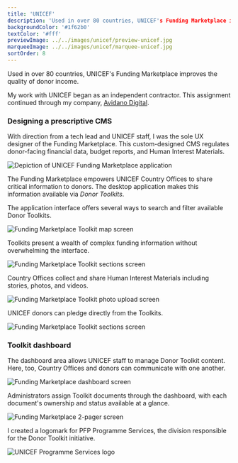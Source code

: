 ```yaml
---
title: 'UNICEF'
description: 'Used in over 80 countries, UNICEF's Funding Marketplace improves the quality of donor income.'
backgroundColor: '#1f62b0'
textColor: '#fff'
previewImage: ../../images/unicef/preview-unicef.jpg
marqueeImage: ../../images/unicef/marquee-unicef.jpg
sortOrder: 8
---
```


<IntroBlock>

Used in over 80 countries, UNICEF's Funding Marketplace improves the quality of donor income.

</IntroBlock>

<TextBlock>

My work with UNICEF began as an independent contractor. This assignment continued through my company, [Avidano Digital](/portfolio/avidano-digital). 

</TextBlock>

<TextBlock>

### Designing a prescriptive CMS

With direction from a tech lead and UNICEF staff, I was the sole UX designer of the Funding Marketplace. This custom-designed CMS regulates donor-facing financial data, budget reports, and Human Interest Materials. 

</TextBlock>

<FigureSingleBlock lightbox={true}>

![Depiction of UNICEF Funding Marketplace application](../../images/unicef/project-showcase-grid-unicef.jpg)
    
</FigureSingleBlock>

<TextBlock>

The Funding Marketplace empowers UNICEF Country Offices to share critical information to donors. The desktop application makes this information available via *Donor Toolkits*.

The application interface offers several ways to search and filter available Donor Toolkits.

</TextBlock>

<FigureSingleBlock>

![Funding Marketplace Toolkit map screen](../../images/unicef/project-tour-unicef-toolkit-map.jpg)
    
</FigureSingleBlock>

<TextBlock>

Toolkits present a wealth of complex funding information without overwhelming the interface.

</TextBlock>

<FigureSingleBlock>

![Funding Marketplace Toolkit sections screen](../../images/unicef/project-tour-unicef-toolkit-sections-and-download.jpg)
    
</FigureSingleBlock>

<TextBlock>

Country Offices collect and share Human Interest Materials including stories, photos, and videos.

</TextBlock>

<FigureSingleBlock>

![Funding Marketplace Toolkit photo upload screen](../../images/unicef/project-tour-unicef-toolkit-photo-upload.jpg)
    
</FigureSingleBlock>

<TextBlock>

UNICEF donors can pledge directly from the Toolkits.

</TextBlock>

<FigureSingleBlock>

![Funding Marketplace Toolkit sections screen](../../images/unicef/project-tour-unicef-toolkit-pledge.jpg)
    
</FigureSingleBlock>

<TextBlock>

### Toolkit dashboard

The dashboard area allows UNICEF staff to manage Donor Toolkit content. Here, too, Country Offices and donors can communicate with one another.

</TextBlock>

<FigureSingleBlock>

![Funding Marketplace dashboard screen](../../images/unicef/project-tour-unicef-dashboard.jpg)
    
</FigureSingleBlock>

<TextBlock>

Administrators assign Toolkit documents through the dashboard, with each document's ownership and status available at a glance.

</TextBlock>

<FigureSingleBlock>

![Funding Marketplace 2-pager screen](../../images/unicef/project-tour-unicef-dashboard-2-pager.jpg)
    
</FigureSingleBlock>


<TextBlock>

I created a logomark for PFP Programme Services, the division responsible for the Donor Toolkit initiative.

</TextBlock>

<FigureSingleBlock>

![UNICEF Programme Services logo](../../images/logo-collection/unicef-programme-services.jpg)
    
</FigureSingleBlock>
